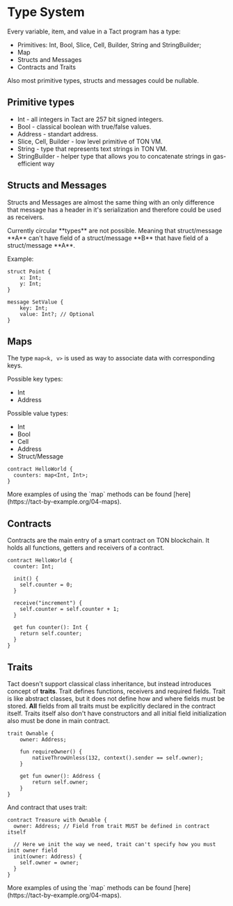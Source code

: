 
# Type System

Every variable, item, and value in a Tact program has a type:

- Primitives: Int, Bool, Slice, Cell, Builder, String and StringBuilder;
- Map
- Structs and Messages
- Contracts and Traits

Also most primitive types, structs and messages could be nullable.

## Primitive types

- Int - all integers in Tact are 257 bit signed integers.
- Bool - classical boolean with true/false values.
- Address - standart address.
- Slice, Cell, Builder - low level primitive of TON VM.
- String - type that represents text strings in TON VM.
- StringBuilder - helper type that allows you to concatenate strings in gas-efficient way

## Structs and Messages

Structs and Messages are almost the same thing with an only difference that message has a header in it's serialization and therefore could be used as receivers.

<Callout type="error" emoji="🚨">
  Currently circular **types** are not possible. Meaning that struct/message
  **A** can't have field of a struct/message **B** that have field of a
  struct/message **A**.
</Callout>

Example:

```tact
struct Point {
    x: Int;
    y: Int;
}

message SetValue {
    key: Int;
    value: Int?; // Optional
}
```

## Maps

The type `map<k, v>` is used as way to associate data with corresponding keys.

Possible key types:

- Int
- Address

Possible value types:

- Int
- Bool
- Cell
- Address
- Struct/Message

```tact
contract HelloWorld {
  counters: map<Int, Int>;
}
```

<Callout type="info" emoji="📚️">
  More examples of using the `map` methods can be found
  [here](https://tact-by-example.org/04-maps).
</Callout>

## Contracts

Contracts are the main entry of a smart contract on TON blockchain. It holds all functions, getters and receivers of a contract.

```tact
contract HelloWorld {
  counter: Int;

  init() {
    self.counter = 0;
  }

  receive("increment") {
    self.counter = self.counter + 1;
  }

  get fun counter(): Int {
    return self.counter;
  }
}
```

## Traits

Tact doesn't support classical class inheritance, but instead introduces concept of **traits**. Trait defines functions, receivers and required fields. Trait is like abstract classes, but it does not define how and where fields must be stored. **All** fields from all traits must be explicitly declared in the contract itself. Traits itself also don't have constructors and all initial field initialization also must be done in main contract.

```tact
trait Ownable {
    owner: Address;

    fun requireOwner() {
        nativeThrowUnless(132, context().sender == self.owner);
    }

    get fun owner(): Address {
        return self.owner;
    }
}
```

And contract that uses trait:

```tact
contract Treasure with Ownable {
  owner: Address; // Field from trait MUST be defined in contract itself

  // Here we init the way we need, trait can't specify how you must init owner field
  init(owner: Address) {
    self.owner = owner;
  }
}
```

<Callout type="info" emoji="📚️">
  More examples of using the `map` methods can be found
  [here](https://tact-by-example.org/04-maps).
</Callout>
